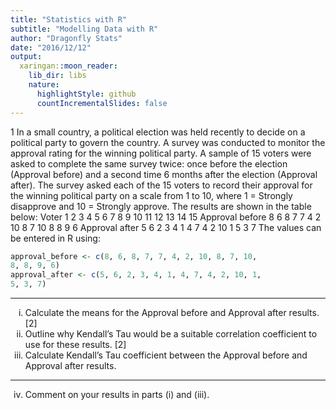 ```yaml
---
title: "Statistics with R"
subtitle: "Modelling Data with R"
author: "Dragonfly Stats"
date: "2016/12/12"
output:
  xaringan::moon_reader:
    lib_dir: libs
    nature:
      highlightStyle: github
      countIncrementalSlides: false
---
```


1 In a small country, a political election was held recently to decide on a political party 
to govern the country. A survey was conducted to monitor the approval rating for the 
winning political party. 
A sample of 15 voters were asked to complete the same survey twice: once before the 
election (Approval before) and a second time 6 months after the election (Approval 
after). The survey asked each of the 15 voters to record their approval for the winning 
political party on a scale from 1 to 10, where 
1 = Strongly disapprove and 10 = Strongly approve. 
The results are shown in the table below:
Voter 1 2 3 4 5 6 7 8 9 10 11 12 13 14 15
Approval 
before 8 6 8 7 7 4 2 10 8 7 10 8 8 9 6 
Approval 
after 5 6 2 3 4 1 4 7 4 2 10 1 5 3 7 
The values can be entered in R using: 
```r
approval_before <- c(8, 6, 8, 7, 7, 4, 2, 10, 8, 7, 10, 
8, 8, 9, 6) 
approval_after <- c(5, 6, 2, 3, 4, 1, 4, 7, 4, 2, 10, 1, 
5, 3, 7) 

```

---

(i) Calculate the means for the Approval before and Approval after results. [2] 
(ii) Outline why Kendall’s Tau would be a suitable correlation coefficient to use 
for these results. [2] 
(iii) Calculate Kendall’s Tau coefficient between the Approval before and 
Approval after results. 

---

(iv) Comment on your results in parts (i) and (iii). 